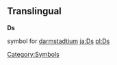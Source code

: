 ==Translingual==
'''Ds'''

{{chemistry}} symbol for [[darmstadtium]]
[[Category:Symbols]]
[[ja:Ds]]
[[pl:Ds]]